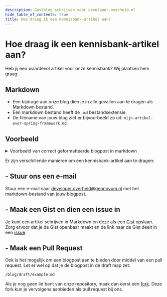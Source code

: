 ```yaml
---
description: Gastblog schrijven voor developer.overheid.nl
hide_table_of_contents: true
title: Hoe draag ik een kennisbank-artikel aan?
---
```


# Hoe draag ik een kennisbank-artikel aan?

Heb jij een waardevol artikel voor onze kennisbank? Wij plaatsen hem graag.

## Markdown
- Een bijdrage aan onze blog dien je in alle gevallen aan te dragen als Markdown bestand.
- Een markdown bestand heeft de `.md` bestandsextensie.
- De filename van jouw blog ziet er bijvoorbeeld zo uit: `mijn-artikel-over-spring-framework.md`.

## Voorbeeld

<details>
  <summary>Voorbeeld van correct geformatteerde blogpost in markdown</summary>

```md
---
tags:
  - "java"
  - "spring"
title: "Aan de slag met Java Spring Framework"
---

# Titel

Het Java Spring Framework is vooral goed in het vereenvoudigen van enterprise Java development door dependency injection, het elimineren van boilerplate code, en het bieden van een uitgebreid ecosysteem voor webapplicaties, microservices, en data access. Spring Boot maakt het nog toegankelijker door automatische configuratie en convention-over-configuration, waardoor ontwikkelaars zich kunnen focussen op business logic in plaats van infrastructuur setup.

## Kop 2

Aan de slag.

### Kop 2.1

Lorem ipsum. 

```
</details>

Er zijn verschillende manieren om een kennisbank-artikel aan te dragen:

## - Stuur ons een e-mail
Stuur een e-mail naar [developer.overheid@geonovum.nl](mailto:developer.overheid@geonovum.nl) met het markdown-bestand van jouw blogpost.

## - Maak een Gist en dien een issue in
Je kunt een artikel schrijven in Markdown en deze als een [Gist](https://gist.github.com/) opslaan. Zorg ervoor dat je de Gist openbaar maakt en de link naar de Gist deelt in een [issue](https://github.com/developer-overheid-nl/don-site/issues/new).

## - Maak een Pull Request
Ook is het mogelijk om een blogpost aan te bieden door middel van een pull request. Let er wel op dat je de blogpost in de draft map zet:

`/blog/draft/example.md`

Als je nog geen lid bent van onze repository, maak dan eerst een [fork](https://github.com/developer-overheid-nl/don-site/fork). Deze fork kun je vervolgens aanbieden als pull request bij ons.

